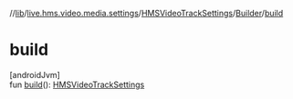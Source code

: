 //[lib](../../../../index)/[live.hms.video.media.settings](../../index)/[HMSVideoTrackSettings](../index)/[Builder](index)/[build](build)

# build

[androidJvm]\
fun [build](build)(): [HMSVideoTrackSettings](../index)
